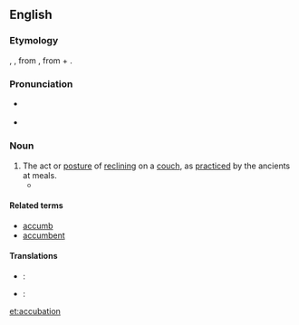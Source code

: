 ==English==

===Etymology===
{{etyl|la|en}} {{term|accubatio|lang=la}}, {{term|accubitio|lang=la}}, from {{term/t|la|accubāre||to recline}}, from {{term||ad-|lang=la}} + {{term/t|la|cubāre||to lie down}}.

===Pronunciation===
* {{a|US}} {{IPA|/ˌɑ.kju.'beɪ.ʃən/}}
* {{rhymes|eɪʃən}}

===Noun===
{{en-noun|-}}

# The act or [[posture]] of [[reclining]] on a [[couch]], as [[practiced]] by the ancients at meals.
#* {{quote-journal|journal=Journal of Biblical literature|volume=21-22|page=64|year=1902|passage='''Accubation''' was introduced in Rome after the first Punic War (264-241 BC). In Greece '''accubation''' was unknown at the time of the Homeric poems (cf. Od. i. 145 ἑξείης ἕζοντο κατὰ κλισμούς τε θρόνους τε, XV. 134 ἑζέσθην δ᾽ ἄρ᾽ ἔπειτα κατὰ κλισμούς τε θρόνους τε), but afterwards the Greeks and Romans adopted this Oriental fashion and lay very nearly flat on their breasts while taking their meals, or in a semi-sitting posture supported on the left elbow.|url=http://books.google.com/books?id=XA1AZqgPF74C}}

====Related terms====
* [[accumb]]
* [[accumbent]]

====Translations====
{{trans-top|the act or posture of reclining on a couch}}
{{trans-mid}}
{{trans-bottom}}
{{checktrans-top}}
* {{ttbc|fr}}: {{t-|fr|accubation}}
* {{ttbc|la}}: {{t-|la|accubatio}}
{{trans-bottom}}

[[et:accubation]]